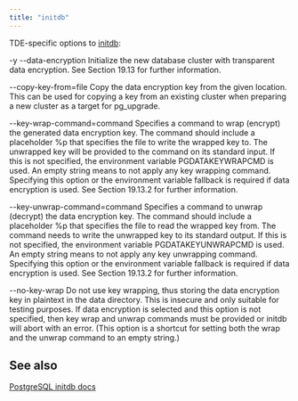 ```yaml
---
title: "initdb"
---
```


TDE-specific options to [initdb](https://www.postgresql.org/docs/15/app-initdb.html):

-y
--data-encryption
Initialize the new database cluster with transparent data encryption. See Section 19.13 for further information.

--copy-key-from=file
Copy the data encryption key from the given location. This can be used for copying a key from an existing cluster when preparing a new cluster as a target for pg_upgrade.

--key-wrap-command=command
Specifies a command to wrap (encrypt) the generated data encryption key. The command should include a placeholder %p that specifies the file to write the wrapped key to. The unwrapped key will be provided to the command on its standard input. If this is not specified, the environment variable PGDATAKEYWRAPCMD is used. An empty string means to not apply any key wrapping command. Specifying this option or the environment variable fallback is required if data encryption is used. See Section 19.13.2 for further information.

--key-unwrap-command=command
Specifies a command to unwrap (decrypt) the data encryption key. The command should include a placeholder %p that specifies the file to read the wrapped key from. The command needs to write the unwrapped key to its standard output. If this is not specified, the environment variable PGDATAKEYUNWRAPCMD is used. An empty string means to not apply any key unwrapping command. Specifying this option or the environment variable fallback is required if data encryption is used. See Section 19.13.2 for further information.

--no-key-wrap
Do not use key wrapping, thus storing the data encryption key in plaintext in the data directory. This is insecure and only suitable for testing purposes. If data encryption is selected and this option is not specified, then key wrap and unwrap commands must be provided or initdb will abort with an error. (This option is a shortcut for setting both the wrap and the unwrap command to an empty string.)

## See also
[PostgreSQL initdb docs](https://www.postgresql.org/docs/15/app-initdb.html)